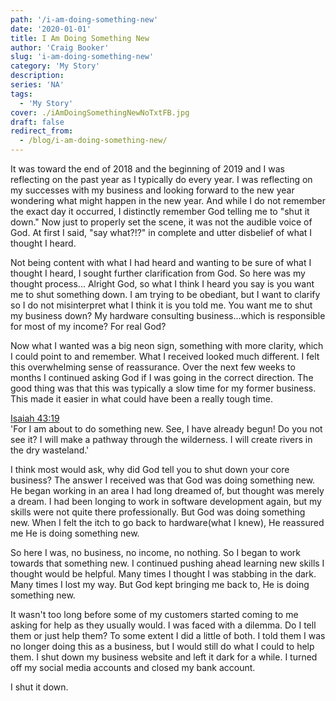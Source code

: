 ```yaml
---
path: '/i-am-doing-something-new'
date: '2020-01-01'
title: I Am Doing Something New
author: 'Craig Booker'
slug: 'i-am-doing-something-new'
category: 'My Story'
description:
series: 'NA'
tags:
  - 'My Story'
cover: ./iAmDoingSomethingNewNoTxtFB.jpg
draft: false
redirect_from:
  - /blog/i-am-doing-something-new/
---
```


It was toward the end of 2018 and the beginning of 2019 and I was reflecting on the past year as I typically do every year. I was reflecting on my successes with my business and looking forward to the new year wondering what might happen in the new year. And while I do not remember the exact day it occurred, I distinctly remember God telling me to "shut it down." Now just to properly set the scene, it was not the audible voice of God. At first I said, "say what?!?" in complete and utter disbelief of what I thought I heard.

Not being content with what I had heard and wanting to be sure of what I thought I heard, I sought further clarification from God. So here was my thought process... Alright God, so what I think I heard you say is you want me to shut something down. I am trying to be obediant, but I want to clarify so I do not misinterpret what I think it is you told me. You want me to shut my business down? My hardware consulting business...which is responsible for most of my income? For real God?

Now what I wanted was a big neon sign, something with more clarity, which I could point to and remember. What I received looked much different. I felt this overwhelming sense of reassurance. Over the next few weeks to months I continued asking God if I was going in the correct direction. The good thing was that this was typically a slow time for my former business. This made it easier in what could have been a really tough time.

[Isaiah 43:19](https://my.bible.com/bible/116/ISA.43.19)<br/>
'For I am about to do something new. See, I have already begun! Do you not see it? I will make a pathway through the wilderness. I will create rivers in the dry wasteland.'

I think most would ask, why did God tell you to shut down your core business? The answer I received was that God was doing something new. He began working in an area I had long dreamed of, but thought was merely a dream. I had been longing to work in software development again, but my skills were not quite there professionally. But God was doing something new. When I felt the itch to go back to hardware(what I knew), He reassured me He is doing something new.

So here I was, no business, no income, no nothing. So I began to work towards that something new. I continued pushing ahead learning new skills I thought would be helpful. Many times I thought I was stabbing in the dark. Many times I lost my way. But God kept bringing me back to, He is doing something new.

It wasn't too long before some of my customers started coming to me asking for help as they usually would. I was faced with a dilemma. Do I tell them or just help them? To some extent I did a little of both. I told them I was no longer doing this as a business, but I would still do what I could to help them. I shut down my business website and left it dark for a while. I turned off my social media accounts and closed my bank account.

I shut it down.
